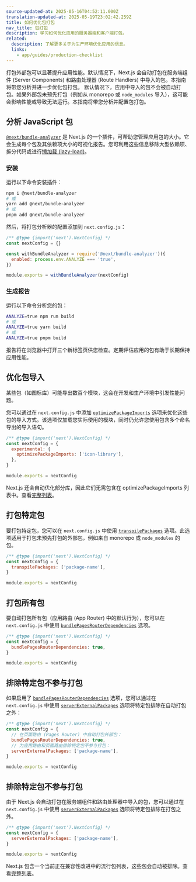 ```yaml
---
source-updated-at: 2025-05-16T04:52:11.000Z
translation-updated-at: 2025-05-19T23:02:42.259Z
title: 如何优化包打包
nav_title: 包打包
description: 学习如何优化应用的服务器端和客户端打包。
related:
  description: 了解更多关于为生产环境优化应用的信息。
  links:
    - app/guides/production-checklist
---
```


打包外部包可以显著提升应用性能。<AppOnly>默认情况下，Next.js 会自动打包在服务端组件 (Server Components) 和路由处理器 (Route Handlers) 中导入的包。本指南将带您分析并进一步优化包打包。</AppOnly> <PagesOnly>默认情况下，应用中导入的包不会被自动打包。如果外部包未预先打包（例如从 monorepo 或 `node_modules` 导入），这可能会影响性能或导致无法运行。本指南将带您分析并配置包打包。</PagesOnly>

## 分析 JavaScript 包

[`@next/bundle-analyzer`](https://www.npmjs.com/package/@next/bundle-analyzer) 是 Next.js 的一个插件，可帮助您管理应用包的大小。它会生成每个包及其依赖项大小的可视化报告。您可利用这些信息移除大型依赖项、拆分代码或进行[懒加载 (lazy-load)](/docs/app/guides/lazy-loading)。

### 安装

运行以下命令安装插件：

```bash
npm i @next/bundle-analyzer
# 或
yarn add @next/bundle-analyzer
# 或
pnpm add @next/bundle-analyzer
```

然后，将打包分析器的配置添加到 `next.config.js`：

```js filename="next.config.js"
/** @type {import('next').NextConfig} */
const nextConfig = {}

const withBundleAnalyzer = require('@next/bundle-analyzer')({
  enabled: process.env.ANALYZE === 'true',
})

module.exports = withBundleAnalyzer(nextConfig)
```

### 生成报告

运行以下命令分析您的包：

```bash
ANALYZE=true npm run build
# 或
ANALYZE=true yarn build
# 或
ANALYZE=true pnpm build
```

报告将在浏览器中打开三个新标签页供您检查。定期评估应用的包有助于长期保持应用性能。

## 优化包导入

某些包（如图标库）可能导出数百个模块，这会在开发和生产环境中引发性能问题。

您可以通过在 `next.config.js` 中添加 [`optimizePackageImports`](/docs/app/api-reference/config/next-config-js/optimizePackageImports) 选项来优化这些包的导入方式。该选项仅加载您实际使用的模块，同时仍允许您使用包含多个命名导出的导入语句。

```js filename="next.config.js"
/** @type {import('next').NextConfig} */
const nextConfig = {
  experimental: {
    optimizePackageImports: ['icon-library'],
  },
}

module.exports = nextConfig
```

Next.js 还会自动优化部分库，因此它们无需包含在 optimizePackageImports 列表中。查看[完整列表](https://nextjs.org/docs/app/api-reference/config/next-config-js/optimizePackageImports)。

<PagesOnly>

## 打包特定包

要打包特定包，您可以在 `next.config.js` 中使用 [`transpilePackages`](/docs/app/api-reference/config/next-config-js/transpilePackages) 选项。此选项适用于打包未预先打包的外部包，例如来自 monorepo 或 `node_modules` 的包。

```js filename="next.config.js"
/** @type {import('next').NextConfig} */
const nextConfig = {
  transpilePackages: ['package-name'],
}

module.exports = nextConfig
```

## 打包所有包

要自动打包所有包（应用路由 (App Router) 中的默认行为），您可以在 `next.config.js` 中使用 [`bundlePagesRouterDependencies`](/docs/pages/api-reference/config/next-config-js/bundlePagesRouterDependencies) 选项。

```js filename="next.config.js"
/** @type {import('next').NextConfig} */
const nextConfig = {
  bundlePagesRouterDependencies: true,
}

module.exports = nextConfig
```

## 排除特定包不参与打包

如果启用了 [`bundlePagesRouterDependencies`](/docs/pages/api-reference/config/next-config-js/bundlePagesRouterDependencies) 选项，您可以通过在 `next.config.js` 中使用 [`serverExternalPackages`](/docs/pages/api-reference/config/next-config-js/serverExternalPackages) 选项将特定包排除在自动打包之外：

```js filename="next.config.js"
/** @type {import('next').NextConfig} */
const nextConfig = {
  // 在页面路由 (Pages Router) 中自动打包外部包：
  bundlePagesRouterDependencies: true,
  // 为应用路由和页面路由排除特定包不参与打包：
  serverExternalPackages: ['package-name'],
}

module.exports = nextConfig
```

</PagesOnly>

<AppOnly>

## 排除特定包不参与打包

由于 Next.js 会自动打包在服务端组件和路由处理器中导入的包，您可以通过在 `next.config.js` 中使用 [`serverExternalPackages`](/docs/app/api-reference/config/next-config-js/serverExternalPackages) 选项将特定包排除在打包之外。

```js filename="next.config.js"
/** @type {import('next').NextConfig} */
const nextConfig = {
  serverExternalPackages: ['package-name'],
}

module.exports = nextConfig
```

Next.js 包含一个当前正在兼容性改进中的流行包列表，这些包会自动被排除。查看[完整列表](/docs/app/api-reference/config/next-config-js/serverExternalPackages)。

</AppOnly>